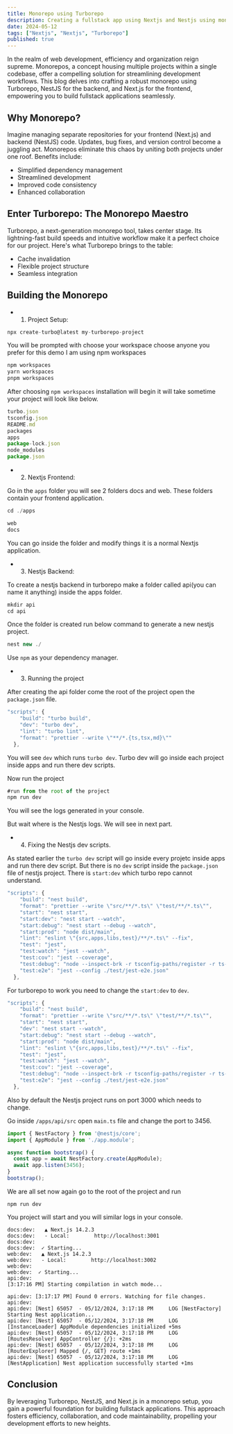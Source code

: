 ```yaml
---
title: Monorepo using Turborepo
description: Creating a fullstack app using Nextjs and Nestjs using monorepo
date: 2024-05-12
tags: ["Nextjs", "Nextjs", "Turborepo"]
published: true
---
```


In the realm of web development, efficiency and organization reign supreme. Monorepos, a concept housing multiple projects within a single codebase, offer a compelling solution for streamlining development workflows. This blog delves into crafting a robust monorepo using Turborepo, NestJS for the backend, and Next.js for the frontend, empowering you to build fullstack applications seamlessly.

## Why Monorepo?

Imagine managing separate repositories for your frontend (Next.js) and backend (NestJS) code. Updates, bug fixes, and version control become a juggling act. Monorepos eliminate this chaos by uniting both projects under one roof. Benefits include:

- Simplified dependency management
- Streamlined development
- Improved code consistency
- Enhanced collaboration

## Enter Turborepo: The Monorepo Maestro

Turborepo, a next-generation monorepo tool, takes center stage. Its lightning-fast build speeds and intuitive workflow make it a perfect choice for our project. Here's what Turborepo brings to the table:

- Cache invalidation
- Flexible project structure
- Seamless integration

## Building the Monorepo

- 1. Project Setup:

```jsx
npx create-turbo@latest my-turborepo-project
```

You will be prompted with choose your workspace choose anyone you prefer for this demo I am using npm workspaces

```jsx
npm workspaces
yarn workspaces
pnpm workspaces
```

After choosing `npm workspaces` installation will begin it will take sometime your project will look like below.

```jsx
turbo.json
tsconfig.json
README.md
packages
apps
package-lock.json
node_modules
package.json
```

- 2. Nextjs Frontend:

Go in the `apps` folder you will see 2 folders docs and web. These folders contain your frontend application.

```jsx
cd ./apps
```

```jsx
web
docs
```

You can go inside the folder and modify things it is a normal Nextjs application.

- 3. Nestjs Backend:

To create a nestjs backend in turborepo make a folder called api(you can name it anything) inside the apps folder.

```jsx
mkdir api
cd api
```

Once the folder is created run below command to generate a new nestjs project.

```jsx
nest new ./
```

Use `npm` as your dependency manager.

- 3. Running the project

After creating the api folder come the root of the project open the `package.json` file.

```jsx
"scripts": {
    "build": "turbo build",
    "dev": "turbo dev",
    "lint": "turbo lint",
    "format": "prettier --write \"**/*.{ts,tsx,md}\""
  },
```

You will see `dev` which runs `turbo dev`. Turbo dev will go inside each project inside apps and run there dev scripts.

Now run the project

```jsx
#run from the root of the project
npm run dev
```

You will see the logs generated in your console.

But wait where is the Nestjs logs. We will see in next part.

- 4. Fixing the Nestjs dev scripts.

As stated earlier the `turbo dev` script will go inside every projetc inside apps and run there dev script. But there
is no `dev` script inside the `package.json` file of nestjs project. There is `start:dev` which turbo repo cannot understand.

```jsx
"scripts": {
    "build": "nest build",
    "format": "prettier --write \"src/**/*.ts\" \"test/**/*.ts\"",
    "start": "nest start",
    "start:dev": "nest start --watch",
    "start:debug": "nest start --debug --watch",
    "start:prod": "node dist/main",
    "lint": "eslint \"{src,apps,libs,test}/**/*.ts\" --fix",
    "test": "jest",
    "test:watch": "jest --watch",
    "test:cov": "jest --coverage",
    "test:debug": "node --inspect-brk -r tsconfig-paths/register -r ts-node/register node_modules/.bin/jest --runInBand",
    "test:e2e": "jest --config ./test/jest-e2e.json"
  },
```

For turborepo to work you need to change the `start:dev` to `dev`.

```jsx
"scripts": {
    "build": "nest build",
    "format": "prettier --write \"src/**/*.ts\" \"test/**/*.ts\"",
    "start": "nest start",
    "dev": "nest start --watch",
    "start:debug": "nest start --debug --watch",
    "start:prod": "node dist/main",
    "lint": "eslint \"{src,apps,libs,test}/**/*.ts\" --fix",
    "test": "jest",
    "test:watch": "jest --watch",
    "test:cov": "jest --coverage",
    "test:debug": "node --inspect-brk -r tsconfig-paths/register -r ts-node/register node_modules/.bin/jest --runInBand",
    "test:e2e": "jest --config ./test/jest-e2e.json"
  },
```

Also by default the Nestjs project runs on port 3000 which needs to change.

Go inside `/apps/api/src` open `main.ts` file and change the port to 3456.

```js
import { NestFactory } from '@nestjs/core';
import { AppModule } from './app.module';

async function bootstrap() {
  const app = await NestFactory.create(AppModule);
  await app.listen(3456);
}
bootstrap();
```

We are all set now again go to the root of the project and run

```
npm run dev
```

You project will start and you will similar logs in your console.

```logs
docs:dev:   ▲ Next.js 14.2.3
docs:dev:   - Local:        http://localhost:3001
docs:dev:
docs:dev:  ✓ Starting...
web:dev:   ▲ Next.js 14.2.3
web:dev:   - Local:        http://localhost:3002
web:dev:
web:dev:  ✓ Starting...
api:dev:
[3:17:16 PM] Starting compilation in watch mode...

api:dev: [3:17:17 PM] Found 0 errors. Watching for file changes.
api:dev:
api:dev: [Nest] 65057  - 05/12/2024, 3:17:18 PM     LOG [NestFactory] Starting Nest application...
api:dev: [Nest] 65057  - 05/12/2024, 3:17:18 PM     LOG [InstanceLoader] AppModule dependencies initialized +5ms
api:dev: [Nest] 65057  - 05/12/2024, 3:17:18 PM     LOG [RoutesResolver] AppController {/}: +2ms
api:dev: [Nest] 65057  - 05/12/2024, 3:17:18 PM     LOG [RouterExplorer] Mapped {/, GET} route +1ms
api:dev: [Nest] 65057  - 05/12/2024, 3:17:18 PM     LOG [NestApplication] Nest application successfully started +1ms
```

## Conclusion
By leveraging Turborepo, NestJS, and Next.js in a monorepo setup, you gain a powerful foundation for building fullstack applications. This approach fosters efficiency, collaboration, and code maintainability, propelling your development efforts to new heights.